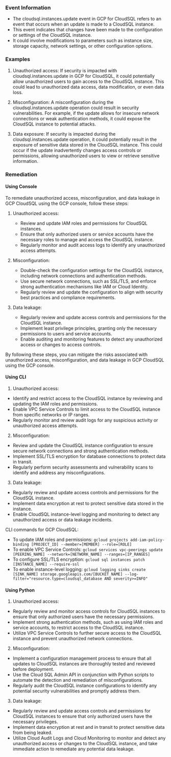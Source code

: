 
### Event Information

- The cloudsql.instances.update event in GCP for CloudSQL refers to an event that occurs when an update is made to a CloudSQL instance.
- This event indicates that changes have been made to the configuration or settings of the CloudSQL instance.
- It could involve modifications to parameters such as instance size, storage capacity, network settings, or other configuration options.


### Examples

1. Unauthorized access: If security is impacted with cloudsql.instances.update in GCP for CloudSQL, it could potentially allow unauthorized users to gain access to the CloudSQL instance. This could lead to unauthorized data access, data modification, or even data loss.

2. Misconfiguration: A misconfiguration during the cloudsql.instances.update operation could result in security vulnerabilities. For example, if the update allows for insecure network connections or weak authentication methods, it could expose the CloudSQL instance to potential attacks.

3. Data exposure: If security is impacted during the cloudsql.instances.update operation, it could potentially result in the exposure of sensitive data stored in the CloudSQL instance. This could occur if the update inadvertently changes access controls or permissions, allowing unauthorized users to view or retrieve sensitive information.

### Remediation

#### Using Console

To remediate unauthorized access, misconfiguration, and data leakage in GCP CloudSQL using the GCP console, follow these steps:

1. Unauthorized access:
   - Review and update IAM roles and permissions for CloudSQL instances.
   - Ensure that only authorized users or service accounts have the necessary roles to manage and access the CloudSQL instance.
   - Regularly monitor and audit access logs to identify any unauthorized access attempts.

2. Misconfiguration:
   - Double-check the configuration settings for the CloudSQL instance, including network connections and authentication methods.
   - Use secure network connections, such as SSL/TLS, and enforce strong authentication mechanisms like IAM or Cloud Identity.
   - Regularly review and update the configuration to align with security best practices and compliance requirements.

3. Data leakage:
   - Regularly review and update access controls and permissions for the CloudSQL instance.
   - Implement least privilege principles, granting only the necessary permissions to users and service accounts.
   - Enable auditing and monitoring features to detect any unauthorized access or changes to access controls.

By following these steps, you can mitigate the risks associated with unauthorized access, misconfiguration, and data leakage in GCP CloudSQL using the GCP console.

#### Using CLI

1. Unauthorized access:
- Identify and restrict access to the CloudSQL instance by reviewing and updating the IAM roles and permissions.
- Enable VPC Service Controls to limit access to the CloudSQL instance from specific networks or IP ranges.
- Regularly monitor and review audit logs for any suspicious activity or unauthorized access attempts.

2. Misconfiguration:
- Review and update the CloudSQL instance configuration to ensure secure network connections and strong authentication methods.
- Implement SSL/TLS encryption for database connections to protect data in transit.
- Regularly perform security assessments and vulnerability scans to identify and address any misconfigurations.

3. Data leakage:
- Regularly review and update access controls and permissions for the CloudSQL instance.
- Implement data encryption at rest to protect sensitive data stored in the instance.
- Enable CloudSQL instance-level logging and monitoring to detect any unauthorized access or data leakage incidents.

CLI commands for GCP CloudSQL:
- To update IAM roles and permissions: `gcloud projects add-iam-policy-binding [PROJECT_ID] --member=[MEMBER] --role=[ROLE]`
- To enable VPC Service Controls: `gcloud services vpc-peerings update [PEERING_NAME] --network=[NETWORK_NAME] --ranges=[IP_RANGES]`
- To configure SSL/TLS encryption: `gcloud sql instances patch [INSTANCE_NAME] --require-ssl`
- To enable instance-level logging: `gcloud logging sinks create [SINK_NAME] storage.googleapis.com/[BUCKET_NAME] --log-filter="resource.type=cloudsql_database AND severity>=INFO"`

#### Using Python

1. Unauthorized access:
- Regularly review and monitor access controls for CloudSQL instances to ensure that only authorized users have the necessary permissions.
- Implement strong authentication methods, such as using IAM roles and service accounts, to restrict access to the CloudSQL instance.
- Utilize VPC Service Controls to further secure access to the CloudSQL instance and prevent unauthorized network connections.

2. Misconfiguration:
- Implement a configuration management process to ensure that all updates to CloudSQL instances are thoroughly tested and reviewed before deployment.
- Use the Cloud SQL Admin API in conjunction with Python scripts to automate the detection and remediation of misconfigurations.
- Regularly audit the CloudSQL instance configurations to identify any potential security vulnerabilities and promptly address them.

3. Data leakage:
- Regularly review and update access controls and permissions for CloudSQL instances to ensure that only authorized users have the necessary privileges.
- Implement data encryption at rest and in transit to protect sensitive data from being leaked.
- Utilize Cloud Audit Logs and Cloud Monitoring to monitor and detect any unauthorized access or changes to the CloudSQL instance, and take immediate action to remediate any potential data leakage.

